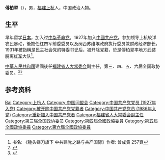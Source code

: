 '''傅柏翠'''（{{bd|1895年||1993年|1月30日}}），男，[[福建|福建]][[上杭|上杭]]人，中国政治人物。
==生平==
早年留学[[日本|日本]]，加入过[[中华革命党|中华革命党]]。1927年加入[[中國共产党|中國共产党]]，参加领导上杭蛟洋农民暴动，後擔任红四军前委委员以及闽西苏维埃政府执行委员兼财政经济部长。1931年被指稱是民主社会党的特委书记后，被开除党籍，於是傅柏翠率地方武装脱离[[红军|红军]]大队<ref>书名: 《锤头镰刀旗下 中共建党之路与共产国际》作者: 曾成貴 257頁</ref>。

[[中華人民共和國|中華人民共和國]]建國後任[[福建省人大常委会|福建省人大常委会]]副主任，第三、四、五、六届全国政协委员。<ref>{{Cite book|title=中华人民共和国职官志|author=何虎生, 李耀东, 向常福主编|publisher=中国社会出版社|year=2003|isbn=9787800883934|location=北京|pages=}}</ref><ref>{{Cite web|title=傅柏翠：1928年闽西蛟洋农民暴动领导人的坎坷道路|url=http://www.zhongguolaoqu.com/Article/2020/54308.html|accessdate=2020-08-05|work=中国老区网}}</ref>

== 参考资料 ==
{{reflist}}

{{中国人物小作品}}

{{Authority control}}
{{DEFAULTSORT:Fu傅}}
[[Category:傅姓|Bai]]
[[Category:上杭人|Category:上杭人]]
[[Category:中国同盟会|Category:中国同盟会]]
[[Category:中国共产党党员_(1927年入党)|Category:中国共产党党员 (1927年入党)]]
[[Category:被开除中国共产党党籍者|Category:被开除中国共产党党籍者]]
[[Category:中国共产党党员_(1986年入党)|Category:中国共产党党员 (1986年入党)]]
[[Category:重新加入中国共产党者|Category:重新加入中国共产党者]]
[[Category:福建省人大常委会副主任|Category:福建省人大常委会副主任]]
[[Category:第三届全国政协委员|Category:第三届全国政协委员]]
[[Category:第四屆全國政協委員|Category:第四屆全國政協委員]]
[[Category:第五屆全國政協委員|Category:第五屆全國政協委員]]
[[Category:第六屆全國政協委員|Category:第六屆全國政協委員]]